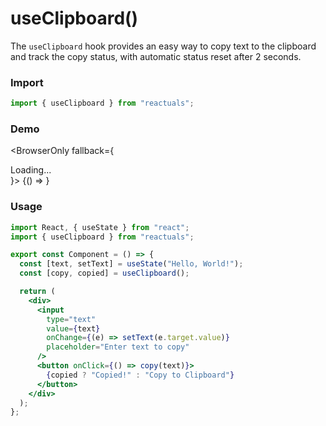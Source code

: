 # useClipboard()

The `useClipboard` hook provides an easy way to copy text to the clipboard and track the copy status, with automatic status reset after 2 seconds.

### Import

```jsx
import { useClipboard } from "reactuals";
```

### Demo


<BrowserOnly fallback={<div>Loading...</div>}>
  {() => <UseClipboardExample />}
</BrowserOnly>

### Usage

```jsx
import React, { useState } from "react";
import { useClipboard } from "reactuals";

export const Component = () => {
  const [text, setText] = useState("Hello, World!");
  const [copy, copied] = useClipboard();

  return (
    <div>
      <input
        type="text"
        value={text}
        onChange={(e) => setText(e.target.value)}
        placeholder="Enter text to copy"
      />
      <button onClick={() => copy(text)}>
        {copied ? "Copied!" : "Copy to Clipboard"}
      </button>
    </div>
  );
};
```
